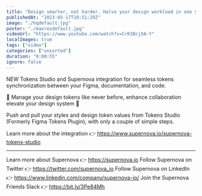 ```yaml
---
title: "Design smarter, not harder. Halve your design workload in one year with Supernova + Tokens Studio"
publishedAt: "2023-05-17T10:51:29Z"
image: "./hqdefault.jpg"
poster: "./maxresdefault.jpg"
videoUrl: "https://www.youtube.com/watch?v=CrK3BcjXA-Y"
localImages: true
tags: ["video"]
categories: ["unsorted"]
duration: "0:00:55"
ignore: false
---
```

NEW Tokens Studio and Supernova integration for seamless tokens synchronization between your Figma, documentation, and code.

🚀 Manage your design tokens like never before, enhance collaboration elevate your design system 🚀

Push and pull your styles and design token values from Tokens Studio (Formerly Figma Tokens Plugin), with only a couple of simple steps.

Learn more about the integration  👉 https://www.supernova.io/supernova-tokens-studio

--------
Learn more about Supernova 👉 https://supernova.io
Follow Supernova on Twitter 👉  https://twitter.com/supernova_io
Follow Supernova on LinkedIn 👉 https://www.linkedin.com/company/supernova-io/
Join the Supernova Friends Slack 👉 https://bit.ly/3Pe84Mh
